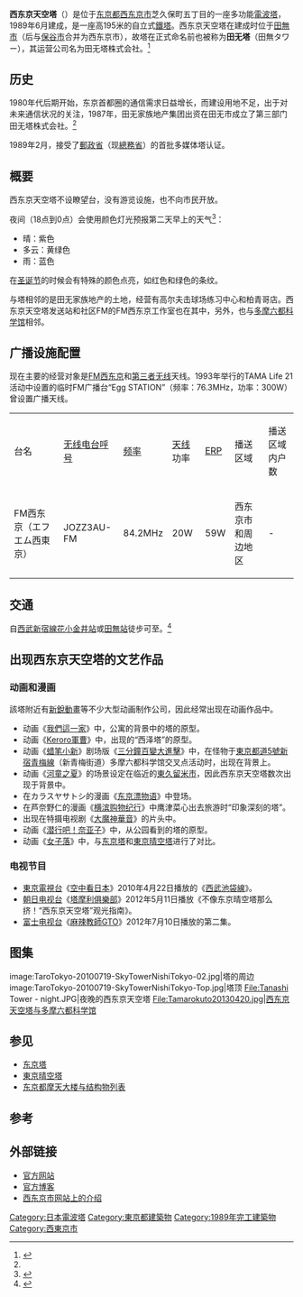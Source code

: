 {{Otheruses|subject=位於[[日本|日本]][[東京都|東京都]][[西東京市|西東京市]]的[[電波塔|電波塔]]|other=2012年完工的位于东京都[[墨田區|墨田區]]的电波塔|东京天空树}}

{{Infobox Skyscraper
|building_name  = 西东京天空塔
|image          = [[Image:SkyTower_NishiTokyo.JPG|250px]]
|caption        = 
|year_highest   =
|year_end       = 
|plural         =
|coordinates    =
|status         =
|groundbreaking =
|location       = [[東京都|東京都]][[西東京市|西東京市]]芝久保町五丁目8番2号
|constructed    = 
|opening        = 1989年6月<ref name="st195">{{cite web |url=http://www.skytower195.com/skytower/index.html |title=SKY TOWER WEST TOKYO |accessdate=2014-04-28 |publisher=SKY TOWER WEST TOKYO |archiveurl=https://web.archive.org/web/20150118094851/http://www.skytower195.com/skytower/index.html |archivedate=2015-01-18 |deadurl=yes }}</ref>
|cost           = 
|use            = [[電波塔|電波塔]]
|floor_area     =
|antenna_spire  = 195米
|architect      = 
|engineer       = 
|contractor     = 
|developer      = 
|owner          = 田无塔株式会社
}}

{{japanese
| japanese=スカイタワー西東京
| kana=スカイタワーにしとうきょう
| romaji=Sukaitawā ni shitō kyō}}

'''西东京天空塔'''（{{jpn|j='''スカイタワー西東京'''|hg=スカイタワーにしとうきょう|rm=Sukaitawā ni shitō kyō|f=h}}）是位于[[东京都|东京都]][[西东京市|西东京市]]芝久保町五丁目的一座多功能[[電波塔|電波塔]]，1989年6月建成，是一座高195米的自立式[[鐵塔|鐵塔]]。西东京天空塔在建成时位于[[田無市|田無市]]（后与[[保谷市|保谷市]]合并为西东京市），故塔在正式命名前也被称为'''田无塔'''（田無タワー），其运营公司名为田无塔株式会社。<ref name="nikkeibp">{{cite web |url=http://www.nikkeibp.co.jp/article/sj/20110209/259764/ |author=細野透 |date=2011-02-10 |title=「東京スカイツリー」を巡る各種の「高さランキング」 |accessdate=2014-04-28 |publisher=nikkeibp |archive-url=https://web.archive.org/web/20140429075904/http://www.nikkeibp.co.jp/article/sj/20110209/259764/ |archive-date=2014-04-29 |dead-url=yes }}</ref>

== 历史 ==
1980年代后期开始，东京首都圈的通信需求日益增长，而建设用地不足，出于对未来通信状况的关注，1987年，田无家族地产集团出资在田无市成立了第三部门田无塔株式会社。<ref name="st195" />

1989年2月，接受了[[郵政省|郵政省]]（现[[總務省|總務省]]）的首批多媒体塔认证。

== 概要 ==
西东京天空塔不设瞭望台，没有游览设施，也不向市民开放。

夜间（18点到0点）会使用颜色灯光预报第二天早上的天气<ref name="nishitokyo">{{cite web |url=http://www.city.nishitokyo.lg.jp/enjoy/spot/skytower.html |author= |date=2011-06-01 |title=スカイタワー西東京 |accessdate=2014-04-28 |publisher=Nishitokyo City |deadurl=yes |archiveurl=https://web.archive.org/web/20140116103029/http://www.city.nishitokyo.lg.jp/enjoy/spot/skytower.html |archivedate=2014-01-16 |df= }}</ref>：
*晴：紫色
*多云：黄绿色
*雨：蓝色

在[[圣诞节|圣诞节]]的时候会有特殊的颜色点亮，如红色和绿色的条纹。

与塔相邻的是田无家族地产的土地，经营有高尔夫击球场练习中心和柏青哥店。西东京天空塔发送站和社区FM的FM西东京工作室也在其中，另外，也与[[多摩六都科学馆|多摩六都科学馆]]相邻。

== 广播设施配置 ==
现在主要的经营对象是[[FM西东京|FM西东京]]和[[第三者无线|第三者无线]]天线。1993年举行的TAMA Life 21活动中设置的临时FM广播台“Egg STATION”（频率：76.3MHz，功率：300W）曾设置广播天线。

{| class="wikitable" style="text-align:center"
|台名||[[无线电台呼号|无线电台呼号]]||[[频率|频率]]||[[天线|天线]]功率||[[实际发射功率|ERP]]||播送区域||播送区域内户数
|-
|FM西东京（エフエム西東京）||JOZZ3AU-FM||84.2MHz||20W||59W||西东京市和周边地区||-
|}

== 交通 ==
自[[西武新宿線|西武新宿線]][[花小金井站|花小金井站]]或[[田無站|田無站]]徒步可至。<ref name="tokyoguide">{{cite web |url=http://www.tokyoguide.net/spot/430/ |author= |date= |title=スカイタワー西東京(田無タワー) |accessdate=2014-04-28 |publisher=Firstbrain |archive-url=https://web.archive.org/web/20140326215354/http://www.tokyoguide.net/spot/430/ |archive-date=2014-03-26 |dead-url=yes }}</ref>

== 出现西东京天空塔的文艺作品 ==
=== 动画和漫画 ===
該塔附近有[[新銳動畫|新銳動畫]]等不少大型动画制作公司，因此经常出现在动画作品中。

*动画《[[我們這一家|我們這一家]]》中，公寓的背景中的塔的原型。
*动画《[[Keroro軍曹|Keroro軍曹]]》中，出现的“西泽塔”的原型。
*动画《[[蜡笔小新|蜡笔小新]]》剧场版《[[三分鐘百變大進擊|三分鐘百變大進擊]]》中，在怪物于[[東京都道5號新宿青梅線|東京都道5號新宿青梅線]]（新青梅街道）多摩六都科学馆交叉点活动时，出现在背景上。
*动画《[[河童之夏|河童之夏]]》的场景设定在临近的[[東久留米市|東久留米市]]，因此西东京天空塔数次出现于背景中。
*在カラスヤサトシ的漫画《[[东京漂物语|东京漂物语]]》中登场。
*在芦奈野仁的漫画《[[横滨购物纪行|横滨购物纪行]]》中鹰津菜心出去旅游时“印象深刻的塔”。
*出现在特摄电视剧《[[大魔神華音|大魔神華音]]》的片头中。
*动画《[[潜行吧！奈亚子|潜行吧！奈亚子]]》中，从公园看到的塔的原型。
*动画《[[女子落|女子落]]》中，与[[东京塔|东京塔]]和[[東京晴空塔|東京晴空塔]]进行了对比。

=== 电视节目 ===
*[[東京電視台|東京電視台]]《[[空中看日本|空中看日本]]》2010年4月22日播放的《[[西武池袋線|西武池袋線]]》。
*[[朝日电视台|朝日电视台]]《[[塔摩利俱樂部|塔摩利俱樂部]]》2012年5月11日播放《不像东京晴空塔那么挤！“西东京天空塔”观光指南》。
*[[富士电视台|富士电视台]]《[[麻辣教師GTO|麻辣教師GTO]]》2012年7月10日播放的第二集。

== 图集 ==
<gallery>
image:TaroTokyo-20100719-SkyTowerNishiTokyo-02.jpg|塔的周边
image:TaroTokyo-20100719-SkyTowerNishiTokyo-Top.jpg|塔顶
File:Tanashi Tower - night.JPG|夜晚的西东京天空塔
File:Tamarokuto20130420.jpg|西东京天空塔与多摩六都科学馆
</gallery>

== 参见 ==
*[[东京塔|东京塔]]
*[[東京晴空塔|東京晴空塔]]
*[[东京都摩天大楼与结构物列表|东京都摩天大楼与结构物列表]]

== 参考 ==
{{reflist}}

== 外部链接 ==
*[http://www.skytower195.com/index.html 官方网站]{{Wayback|url=http://www.skytower195.com/index.html |date=20131026071110 }}
*[http://tower195.exblog.jp/ 官方博客]{{Wayback|url=http://tower195.exblog.jp/ |date=20140429044319 }}
*[https://web.archive.org/web/20140116103029/http://www.city.nishitokyo.lg.jp/enjoy/spot/skytower.html 西东京市网站上的介绍]

{{coord|35|44|06.41|N|139|31|22.92|E|display=title}}

{{东京都摩天大楼}}
{{DEFAULTSORT:Sky Tower Nishi-Tokyo}}
[[Category:日本電波塔|Category:日本電波塔]]
[[Category:東京都建築物|Category:東京都建築物]]
[[Category:1989年完工建築物|Category:1989年完工建築物]]
[[Category:西東京市|Category:西東京市]]